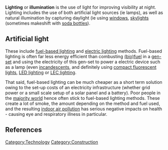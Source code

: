 {{topic header| default.png | Lighting}} 

'''Lighting''' or '''illumination''' is the use of light for improving visibility at night. Lighting includes the use of both artificial light sources (ie lamps), as well as natural illumination by capturing daylight (ie using [[windows]], [[skylights]] (sometimes makeshift with [[soda bottles]]).

== Artificial light ==
These include [[fuel-based lighting]] and [[electric lighting]] methods. Fuel-based lighting is often far less energy efficient than combusting [[biofuel|(bio)fuel]] in a [[Electricity generator|gen-set]] and using the electricity of this gen-set to power a electric device such as a lamp (even [[incandescent]]s, and definitely using [[compact fluorescent lights]], [[LED lighting]] or [[LEC lighting]].{{w|Light-emitting electrochemical cell}}{{fact}}

That said, fuel-based lighting can be much cheaper as a short term solution owing to the set-up costs of an electricity infrastructure (whether grid power or a small scale setup of a solar panel and a battery). Poor people in the [[majority world]] hence often stick to fuel-based lighting methods. These create a lot of smoke, the amount depending on the method and fuel used, and the resulting [[indoor air pollution]] has serious negative impacts on health - causing eye and respiratory illness in particular.

== References ==
{{reflist}}

[[Category:Technology]]
[[Category:Construction]]